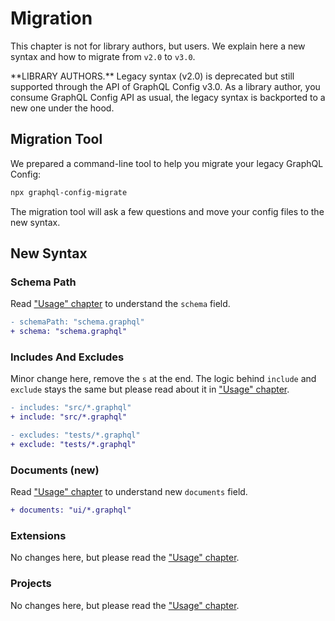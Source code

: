 
# Migration

This chapter is not for library authors, but users. We explain here a new syntax and how to migrate from `v2.0` to `v3.0`.

<Callout type="info">
  **LIBRARY AUTHORS.** Legacy syntax (v2.0) is deprecated but still supported through the API of GraphQL Config v3.0. As
  a library author, you consume GraphQL Config API as usual, the legacy syntax is backported to a new one under the
  hood.
</Callout>

## Migration Tool

We prepared a command-line tool to help you migrate your legacy GraphQL Config:

```sh filename="sh"
npx graphql-config-migrate
```

The migration tool will ask a few questions and move your config files to the new syntax.

## New Syntax

### Schema Path

Read ["Usage" chapter](usage#schema) to understand the `schema` field.

```diff filename="diff"
- schemaPath: "schema.graphql"
+ schema: "schema.graphql"
```

### Includes And Excludes

Minor change here, remove the `s` at the end. The logic behind `include` and `exclude` stays the same but please read about it in ["Usage" chapter](usage#include--exclude).

```diff filename="diff"
- includes: "src/*.graphql"
+ include: "src/*.graphql"
```

```diff filename="diff"
- excludes: "tests/*.graphql"
+ exclude: "tests/*.graphql"
```

### Documents (new)

Read ["Usage" chapter](usage#documents) to understand new `documents` field.

```diff filename="diff"
+ documents: "ui/*.graphql"
```

### Extensions

No changes here, but please read the ["Usage" chapter](usage#extensions).

### Projects

No changes here, but please read the ["Usage" chapter](usage#projects).

